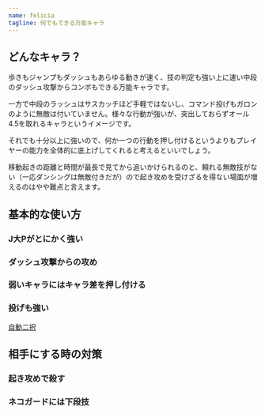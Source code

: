 ```yaml
---
name: felicia
tagline: 何でもできる万能キャラ
---
```


## どんなキャラ？

歩きもジャンプもダッシュもあらゆる動きが速く、技の判定も強い上に速い中段のダッシュ攻撃からコンボもできる万能キャラです。

一方で中段のラッシュはサスカッチほど手軽ではないし、コマンド投げもガロンのように無敵は付いていません。様々な行動が強いが、突出しておらずオール4.5を取れるキャラというイメージです。

それでも十分以上に強いので、何か一つの行動を押し付けるというよりもプレイヤーの能力を全体的に底上げしてくれると考えるといいでしょう。

移動起きの距離と時間が最長で見てから追いかけられるのと、頼れる無敵技がない（一応ダンシングは無敵付きだが）ので起き攻めを受けざるを得ない場面が増えるのはやや難点と言えます。

## 基本的な使い方

### J大Pがとにかく強い

### ダッシュ攻撃からの攻め

### 弱いキャラにはキャラ差を押し付ける

### 投げも強い

[自動二択](../techniques/option_select)

## 相手にする時の対策

### 起き攻めで殺す

### ネコガードには下段技
